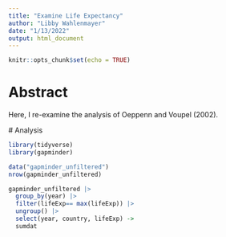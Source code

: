 ```yaml
---
title: "Examine Life Expectancy"
author: "Libby Wahlenmayer"
date: "1/13/2022"
output: html_document
---
```


```r
knitr::opts_chunk$set(echo = TRUE)
```

# Abstract

  Here, I re-examine the analysis of Oeppenn and Voupel (2002).

 # Analysis
 
```r
library(tidyverse)
library(gapminder)
```

```r
data("gapminder_unfiltered")
nrow(gapminder_unfiltered)
```

```r
gapminder_unfiltered |>
  group_by(year) |>
  filter(lifeExp== max(lifeExp)) |>
  ungroup() |>
  select(year, country, lifeExp) ->
  sumdat
  
```


 